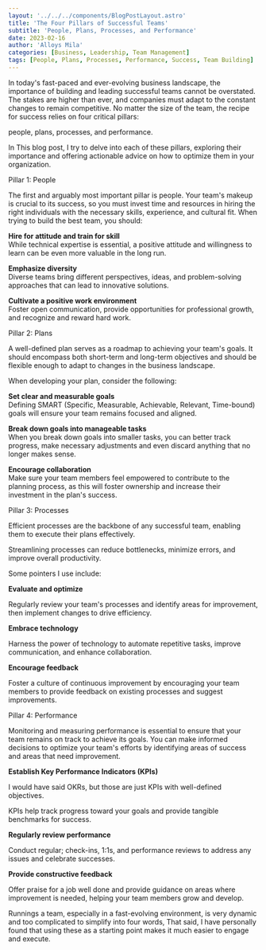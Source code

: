 ```yaml
---
layout: '../../../components/BlogPostLayout.astro'
title: 'The Four Pillars of Successful Teams'
subtitle: 'People, Plans, Processes, and Performance'
date: 2023-02-16
author: 'Alloys Mila'
categories: [Business, Leadership, Team Management]
tags: [People, Plans, Processes, Performance, Success, Team Building]
---
```


In today's fast-paced and ever-evolving business landscape, the importance of building and leading successful teams cannot be overstated. The stakes are higher than ever, and companies must adapt to the constant changes to remain competitive. No matter the size of the team, the recipe for success relies on four critical pillars:

people, plans, processes, and performance.

In This blog post, I try to delve into each of these pillars, exploring their importance and offering actionable advice on how to optimize them in your organization.

Pillar 1: People

The first and arguably most important pillar is people. Your team's makeup is crucial to its success, so you must invest time and resources in hiring the right individuals with the necessary skills, experience, and cultural fit. When trying to build the best team, you should:

**Hire for attitude and train for skill**  
While technical expertise is essential, a positive attitude and willingness to learn can be even more valuable in the long run.

**Emphasize diversity**  
Diverse teams bring different perspectives, ideas, and problem-solving approaches that can lead to innovative solutions.

**Cultivate a positive work environment**  
Foster open communication, provide opportunities for professional growth, and recognize and reward hard work.

Pillar 2: Plans

A well-defined plan serves as a roadmap to achieving your team's goals. It should encompass both short-term and long-term objectives and should be flexible enough to adapt to changes in the business landscape.

When developing your plan, consider the following:

**Set clear and measurable goals**  
Defining SMART (Specific, Measurable, Achievable, Relevant, Time-bound) goals will ensure your team remains focused and aligned.

**Break down goals into manageable tasks**  
When you break down goals into smaller tasks, you can better track progress, make necessary adjustments and even discard anything that no longer makes sense.

**Encourage collaboration**  
Make sure your team members feel empowered to contribute to the planning process, as this will foster ownership and increase their investment in the plan's success.

Pillar 3: Processes

Efficient processes are the backbone of any successful team, enabling them to execute their plans effectively.

Streamlining processes can reduce bottlenecks, minimize errors, and improve overall productivity.

Some pointers I use include:

**Evaluate and optimize**

Regularly review your team's processes and identify areas for improvement, then implement changes to drive efficiency.

**Embrace technology**

Harness the power of technology to automate repetitive tasks, improve communication, and enhance collaboration.

**Encourage feedback**

Foster a culture of continuous improvement by encouraging your team members to provide feedback on existing processes and suggest improvements.

Pillar 4: Performance

Monitoring and measuring performance is essential to ensure that your team remains on track to achieve its goals. You can make informed decisions to optimize your team's efforts by identifying areas of success and areas that need improvement.

**Establish Key Performance Indicators (KPIs)**

I would have said OKRs, but those are just KPIs with well-defined objectives.

KPIs help track progress toward your goals and provide tangible benchmarks for success.

**Regularly review performance**

Conduct regular; check-ins, 1:1s, and performance reviews to address any issues and celebrate successes.

**Provide constructive feedback**

Offer praise for a job well done and provide guidance on areas where improvement is needed, helping your team members grow and develop.

Runnings a team, especially in a fast-evolving environment, is very dynamic and too complicated to simplify into four words, That said, I have personally found that using these as a starting point makes it much easier to engage and execute.
